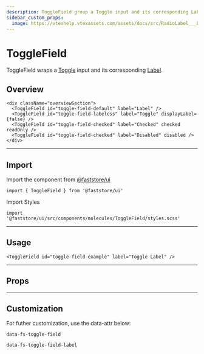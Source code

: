 ```yaml
---
description: ToggleField group a Toggle input and its corresponding Label.
sidebar_custom_props:
  image: https://vtexhelp.vtexassets.com/assets/docs/src/RadioLabel___b3fc3b7a139796e4921349df5aaa270c.png
---
```



# ToggleField

ToggleField wraps a [Toggle](/reference/ui/molecules/Toggle) input and its corresponding [Label](/reference/ui/atoms/Label).

## Overview

```tsx live
<div className="overviewSection">
  <ToggleField id="toggle-field-default" label="Label" />
  <ToggleField id="toggle-field-labeless" label="Toggle" displayLabel={false} />
  <ToggleField id="toggle-field-checked" label="Checked" checked readOnly />
  <ToggleField id="toggle-field-checked" label="Disabled" disabled />
</div>
```

---

## Import

Import the component from <a href="https://www.faststore.dev/reference/ui/get-started-faststore-ui">@faststore/ui</a>

```tsx
import { ToggleField } from '@faststore/ui'
```

Import Styles

```tsx
import '@faststore/ui/src/components/molecules/ToggleField/styles.scss'
```

---

## Usage

```tsx live
<ToggleField id="toggle-field-example" label="Toggle Label" />
```

---

## Props

<PropsSection name="ToggleField" />

---

## Customization

For futher customization, use the data-attr below:

`data-fs-toggle-field`

`data-fs-toggle-field-label`
